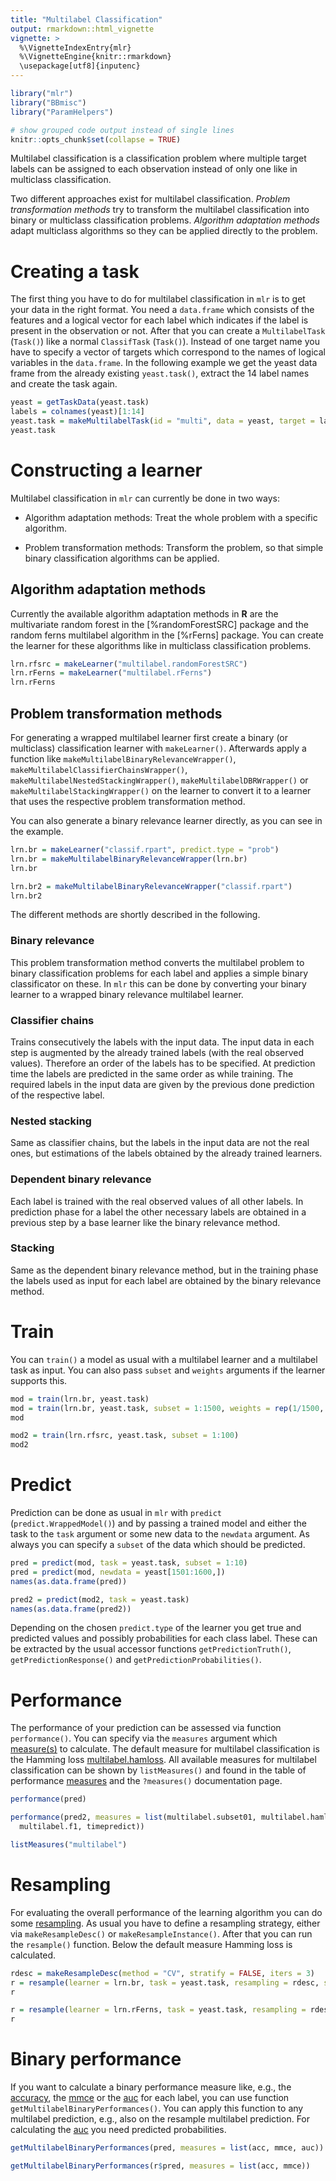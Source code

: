```yaml
---
title: "Multilabel Classification"
output: rmarkdown::html_vignette
vignette: >
  %\VignetteIndexEntry{mlr}
  %\VignetteEngine{knitr::rmarkdown}
  \usepackage[utf8]{inputenc}
---
```


```r
library("mlr")
library("BBmisc")
library("ParamHelpers")

# show grouped code output instead of single lines
knitr::opts_chunk$set(collapse = TRUE)
```

Multilabel classification is a classification problem where multiple target labels can be assigned to each observation instead of only one like in multiclass classification.

Two different approaches exist for multilabel classification. 
*Problem transformation methods* try to transform the multilabel classification into binary or multiclass classification problems. 
*Algorithm adaptation methods* adapt multiclass algorithms so they can be applied directly to the problem.

# Creating a task

The first thing you have to do for multilabel classification in `mlr` is to
get your data in the right format. 
You need a `data.frame` which consists of the features and a logical vector for each label which indicates if the label is present in the observation or not. After that you can create a `MultilabelTask` (`Task()`) like a normal `ClassifTask` (`Task()`). 
Instead of one target name you have to specify a vector of targets which correspond to the names of logical variables in the `data.frame`. 
In the following example we get the yeast data frame from the already existing `yeast.task()`, extract the 14 label names and create the task again.

```r
yeast = getTaskData(yeast.task)
labels = colnames(yeast)[1:14]
yeast.task = makeMultilabelTask(id = "multi", data = yeast, target = labels)
yeast.task
```

# Constructing a learner

Multilabel classification in `mlr` can currently be done in two ways:

* Algorithm adaptation methods: Treat the whole problem with a specific algorithm.

* Problem transformation methods: Transform the problem, so that simple binary classification algorithms can be applied.

## Algorithm adaptation methods

Currently the available algorithm adaptation methods in **R** are the multivariate random forest in the [%randomForestSRC] package and the random ferns multilabel algorithm in the [%rFerns] package. 
You can create the learner for these algorithms like in multiclass classification problems.

```r
lrn.rfsrc = makeLearner("multilabel.randomForestSRC")
lrn.rFerns = makeLearner("multilabel.rFerns")
lrn.rFerns
```

## Problem transformation methods

For generating a wrapped multilabel learner first create a binary (or multiclass) classification learner with `makeLearner()`. 
Afterwards apply a function like `makeMultilabelBinaryRelevanceWrapper()`, `makeMultilabelClassifierChainsWrapper()`, `makeMultilabelNestedStackingWrapper()`, `makeMultilabelDBRWrapper()` or `makeMultilabelStackingWrapper()` on the learner to convert it to a learner that uses the respective problem transformation method.

You can also generate a binary relevance learner directly, as you can see in the example.

```r
lrn.br = makeLearner("classif.rpart", predict.type = "prob")
lrn.br = makeMultilabelBinaryRelevanceWrapper(lrn.br)
lrn.br

lrn.br2 = makeMultilabelBinaryRelevanceWrapper("classif.rpart")
lrn.br2
```

The different methods are shortly described in the following. 

### Binary relevance

This problem transformation method converts the multilabel problem to binary
classification problems for each label and applies a simple binary classificator on these. 
In `mlr` this can be done by converting your binary learner to a wrapped binary relevance multilabel learner.

### Classifier chains

Trains consecutively the labels with the input data. 
The input data in each step is augmented by the already trained labels (with the real observed values).
Therefore an order of the labels has to be specified. 
At prediction time the labels are predicted in the same order as while training. 
The required labels in the input data are given by the previous done prediction of the respective label.

### Nested stacking

Same as classifier chains, but the labels in the input data are not the real ones, but estimations of the labels obtained by the already trained learners.

### Dependent binary relevance

Each label is trained with the real observed values of all other labels. 
In prediction phase for a label the other necessary labels are obtained in a previous step by a base learner like the binary relevance method.

### Stacking

Same as the dependent binary relevance method, but in the training phase the labels used as input for each label are obtained by the binary relevance method.

# Train

You can `train()` a model as usual with a multilabel learner and a multilabel task as input. 
You can also pass ``subset`` and ``weights`` arguments if the
learner supports this.

```r
mod = train(lrn.br, yeast.task)
mod = train(lrn.br, yeast.task, subset = 1:1500, weights = rep(1/1500, 1500))
mod

mod2 = train(lrn.rfsrc, yeast.task, subset = 1:100)
mod2
```

# Predict

Prediction can be done as usual in `mlr` with `predict` (`predict.WrappedModel()`) and by passing a trained model and either the task to the ``task`` argument or some new data to the ``newdata`` argument. 
As always you can specify a ``subset`` of the data which should be predicted.

```r
pred = predict(mod, task = yeast.task, subset = 1:10)
pred = predict(mod, newdata = yeast[1501:1600,])
names(as.data.frame(pred))

pred2 = predict(mod2, task = yeast.task)
names(as.data.frame(pred2))
```

Depending on the chosen `predict.type` of the learner you get true and predicted values and possibly probabilities for each class label.
These can be extracted by the usual accessor functions `getPredictionTruth()`, `getPredictionResponse()` and `getPredictionProbabilities()`.

# Performance

The performance of your prediction can be assessed via function `performance()`.
You can specify via the `measures` argument which [measure(s)](measures.html){target="_blank"} to calculate.
The default measure for multilabel classification is the Hamming loss [multilabel.hamloss](measures.html){target="_blank"}.
All available measures for multilabel classification can be shown by `listMeasures()` and found in the table of performance [measures](measures.html){target="_blank"} and the `?measures()` documentation page.

```r
performance(pred)

performance(pred2, measures = list(multilabel.subset01, multilabel.hamloss, multilabel.acc,
  multilabel.f1, timepredict))

listMeasures("multilabel")
```

# Resampling

For evaluating the overall performance of the learning algorithm you can do some [resampling](resample.html){target="_blank"}. 
As usual you have to define a resampling strategy, either via `makeResampleDesc()` or `makeResampleInstance()`. 
After that you can run the `resample()` function. 
Below the default measure Hamming loss is calculated.

```r
rdesc = makeResampleDesc(method = "CV", stratify = FALSE, iters = 3)
r = resample(learner = lrn.br, task = yeast.task, resampling = rdesc, show.info = FALSE)
r

r = resample(learner = lrn.rFerns, task = yeast.task, resampling = rdesc, show.info = FALSE)
r
```

# Binary performance

If you want to calculate a binary performance measure like, e.g., the  [accuracy](measures.html){target="_blank"}, the [mmce](measures.html){target="_blank"} or the [auc](measures.html){target="_blank"} for each label, you can use function `getMultilabelBinaryPerformances()`.
You can apply this function to any multilabel prediction, e.g., also on the resample multilabel prediction. 
For calculating the [auc](measures.html){target="_blank"} you need predicted probabilities.

```r
getMultilabelBinaryPerformances(pred, measures = list(acc, mmce, auc))

getMultilabelBinaryPerformances(r$pred, measures = list(acc, mmce))
```

